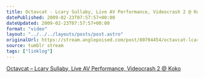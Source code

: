 ```yaml
---
title: Octavcat - Lcary Sullaby, Live AV Performance, Videocrash 2 @ Koko
datePublished: 2009-02-23T07:57:57+00:00
dateUpdated: 2009-02-23T07:57:57+00:00
format: "video"
layout: "../../../layouts/posts/post.astro"
originalUrl: https://stream.anglepoised.com/post/80704454/octavcat-lcary-sullaby-live-av-performance
source: tumblr stream
tags: ["linklog"]
---
```



<Vimeo id="https://vimeo.com/3321352" />

[Octavcat &#8211; Lcary Sullaby, Live AV Performance, Videocrash 2 @ Koko][1]

[1]: https://vimeo.com/3321352
